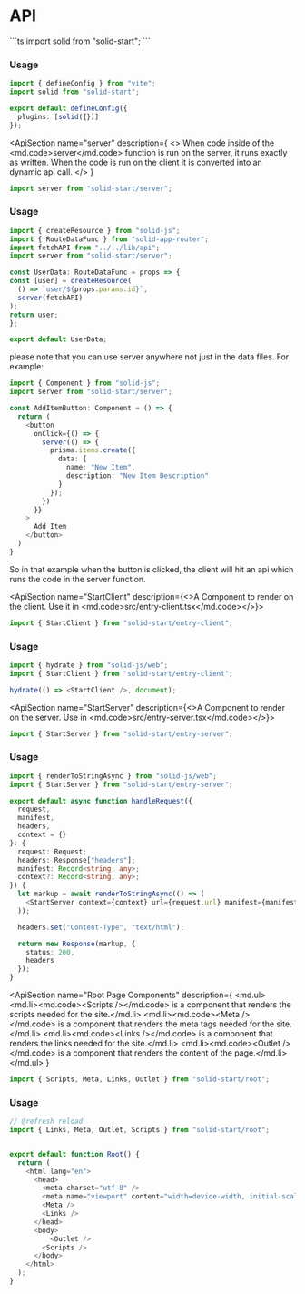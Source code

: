 
# API

<ApiSection name="solid" description="A vite plugin that activates solid-start in your project">
```ts
import solid from "solid-start";
```

### Usage

```ts
import { defineConfig } from "vite";
import solid from "solid-start";

export default defineConfig({
  plugins: [solid({})]
});
```

</ApiSection>

<ApiSection
  name="server"
  description={
    <>
      When code inside of the <md.code>server</md.code> function is run on the server, it runs
      exactly as written. When the code is run on the client it is converted into an dynamic api call.
    </>
  }
>
```ts
import server from "solid-start/server"; 
```

  ### Usage

  ```ts
import { createResource } from "solid-js";
import { RouteDataFunc } from "solid-app-router";
import fetchAPI from "../../lib/api";
import server from "solid-start/server";

const UserData: RouteDataFunc = props => {
  const [user] = createResource(
    () => `user/${props.params.id}`,
    server(fetchAPI)
  );
  return user;
};

export default UserData;
```

 please note that you can use server anywhere not just in the data files. For example:

  ```ts
  import { Component } from "solid-js";
  import server from "solid-start/server";

  const AddItemButton: Component = () => {
    return (
      <button
        onClick={() => {
          server(() => {
            prisma.items.create({
              data: {
                name: "New Item",
                description: "New Item Description"
              }
            });
          })
        }}
      >
        Add Item
      </button>
    )
  }
  ```

  So in that example when the button is clicked, the client will hit an api which runs the code in the server function.
</ApiSection>

<ApiSection name="StartClient" description={<>A Component to render on the client. Use it in <md.code>src/entry-client.tsx</md.code></>}>
```ts
import { StartClient } from "solid-start/entry-client";
```

### Usage

```ts
import { hydrate } from "solid-js/web";
import { StartClient } from "solid-start/entry-client";

hydrate(() => <StartClient />, document);
```

</ApiSection>

<ApiSection name="StartServer" description={<>A Component to render on the server. Use in <md.code>src/entry-server.tsx</md.code></>}>

```ts
import { StartServer } from "solid-start/entry-server";
```

### Usage

```ts
import { renderToStringAsync } from "solid-js/web";
import { StartServer } from "solid-start/entry-server";

export default async function handleRequest({
  request,
  manifest,
  headers,
  context = {}
}: {
  request: Request;
  headers: Response["headers"];
  manifest: Record<string, any>;
  context?: Record<string, any>;
}) {
  let markup = await renderToStringAsync(() => (
    <StartServer context={context} url={request.url} manifest={manifest} />
  ));

  headers.set("Content-Type", "text/html");

  return new Response(markup, {
    status: 200,
    headers
  });
}
```

</ApiSection>

<ApiSection 
    name="Root Page Components"
    description={
      <md.ul>
          <md.li><md.code>&lt;Scripts /&gt;</md.code> is a component that renders the scripts needed for the site.</md.li>
          <md.li><md.code>&lt;Meta /&gt;</md.code> is a component that renders the meta tags needed for the site.</md.li>
          <md.li><md.code>&lt;Links /&gt;</md.code> is a component that renders the links needed for the site.</md.li>
          <md.li><md.code>&lt;Outlet /&gt;</md.code> is a component that renders the content of the page.</md.li>
      </md.ul>
    }
>
```ts
import { Scripts, Meta, Links, Outlet } from "solid-start/root";
```

### Usage
```ts
// @refresh reload
import { Links, Meta, Outlet, Scripts } from "solid-start/root";


export default function Root() {
  return (
    <html lang="en">
      <head>
        <meta charset="utf-8" />
        <meta name="viewport" content="width=device-width, initial-scale=1" />
        <Meta />
        <Links />
      </head>
      <body>
          <Outlet />
        <Scripts />
      </body>
    </html>
  );
}
```
</ApiSection>